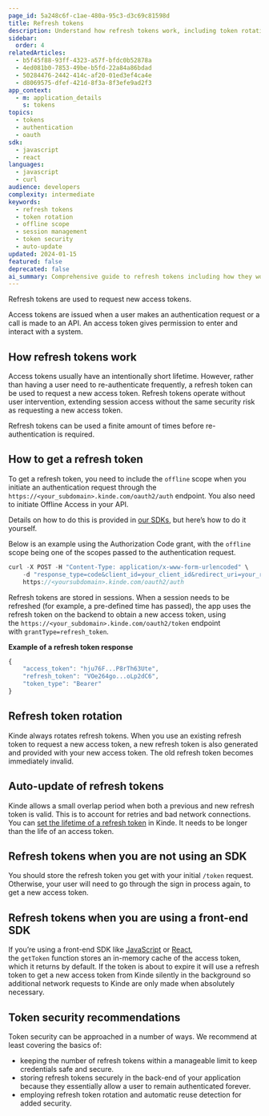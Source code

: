 ```yaml
---
page_id: 5a248c6f-c1ae-480a-95c3-d3c69c81598d
title: Refresh tokens
description: Understand how refresh tokens work, including token rotation, offline scope implementation, security best practices, and SDK integration for maintaining user sessions.
sidebar:
  order: 4
relatedArticles:
  - b5f45f88-93ff-4323-a57f-bfdc0b52878a
  - 4ed081b0-7853-49be-b5fd-22a84a86bdad
  - 50284476-2442-414c-af20-01ed3ef4ca4e
  - d8069575-dfef-421d-8f3a-8f3efe9ad2f3
app_context:
  - m: application_details
    s: tokens
topics:
  - tokens
  - authentication
  - oauth
sdk:
  - javascript
  - react
languages:
  - javascript
  - curl
audience: developers
complexity: intermediate
keywords:
  - refresh tokens
  - token rotation
  - offline scope
  - session management
  - token security
  - auto-update
updated: 2024-01-15
featured: false
deprecated: false
ai_summary: Comprehensive guide to refresh tokens including how they work, implementation with offline scope, token rotation, security best practices, and SDK integration.
---
```


Refresh tokens are used to request new access tokens.

Access tokens are issued when a user makes an authentication request or a call is made to an API. An access token gives permission to enter and interact with a system.

## How refresh tokens work

Access tokens usually have an intentionally short lifetime. However, rather than having a user need to re-authenticate frequently, a refresh token can be used to request a new access token. Refresh tokens operate without user intervention, extending session access without the same security risk as requesting a new access token.

Refresh tokens can be used a finite amount of times before re-authentication is required.

## How to get a refresh token

To get a refresh token, you need to include the `offline` scope when you initiate an authentication request through the `https://<your_subdomain>.kinde.com/oauth2/auth` endpoint. You also need to initiate Offline Access in your API.

Details on how to do this is provided in [our SDKs](/developer-tools/about/our-sdks/), but here’s how to do it yourself.

Below is an example using the Authorization Code grant, with the `offline` scope being one of the scopes passed to the authentication request.

```jsx
curl -X POST -H "Content-Type: application/x-www-form-urlencoded" \
    -d "response_type=code&client_id=your_client_id&redirect_uri=your_redirect_uri&scope=offline%20email%20openid%20profile&grant_type=authorization_code" \
    https://<yoursubdomain>.kinde.com/oauth2/auth
```

Refresh tokens are stored in sessions. When a session needs to be refreshed (for example, a pre-defined time has passed), the app uses the refresh token on the backend to obtain a new access token, using the `https://<your_subdomain>.kinde.com/oauth2/token` endpoint with `grantType=refresh_token`.

**Example of a refresh token response**

```jsx
{
	"access_token": "hju76F...P8rTh63Ute",
	"refresh_token": "VOe264go...oLp2dC6",
	"token_type": "Bearer"
}
```

## Refresh token rotation

Kinde always rotates refresh tokens. When you use an existing refresh token to request a new access token, a new refresh token is also generated and provided with your new access token. The old refresh token becomes immediately invalid.

## Auto-update of refresh tokens

Kinde allows a small overlap period when both a previous and new refresh token is valid. This is to account for retries and bad network connections. You can [set the lifetime of a refresh token](/build/tokens/configure-tokens/) in Kinde. It needs to be longer than the life of an access token.

## Refresh tokens when you are not using an SDK

You should store the refresh token you get with your initial `/token` request. Otherwise, your user will need to go through the sign in process again, to get a new access token.

## Refresh tokens when you are using a front-end SDK

If you’re using a front-end SDK like [JavaScript](/developer-tools/sdks/frontend/javascript-sdk/) or [React](/developer-tools/sdks/frontend/react-sdk/), the `getToken` function stores an in-memory cache of the access token, which it returns by default. If the token is about to expire it will use a refresh token to get a new access token from Kinde silently in the background so additional network requests to Kinde are only made when absolutely necessary.

## Token security recommendations

Token security can be approached in a number of ways. We recommend at least covering the basics of:

- keeping the number of refresh tokens within a manageable limit to keep credentials safe and secure.
- storing refresh tokens securely in the back-end of your application because they essentially allow a user to remain authenticated forever.
- employing refresh token rotation and automatic reuse detection for added security.
